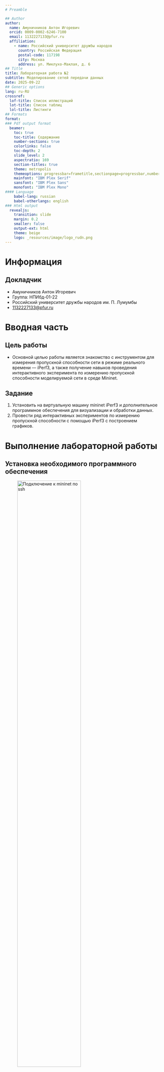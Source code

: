 ```yaml
---
# Preamble

## Author
author:
  name: Амуничников Антон Игоревич
  orcid: 0009-0002-6246-7100
  email: 1132227133@pfur.ru
  affiliation:
    - name: Российский университет дружбы народов
      country: Российская Федерация
      postal-code: 117198
      city: Москва
      address: ул. Миклухо-Маклая, д. 6
## Title
title: Лабораторная работа №2
subtitle: Моделирование сетей передачи данных
date: 2025-09-22
## Generic options
lang: ru-RU
crossref:
  lof-title: Список иллюстраций
  lot-title: Список таблиц
  lol-title: Листинги
## Formats
format:
### Pdf output format
  beamer:
    toc: true
    toc-title: Содержание
    number-sections: true
    colorlinks: false
    toc-depth: 2
    slide_level: 2
    aspectratio: 169
    section-titles: true
    theme: metropolis
    themeoptions: progressbar=frametitle,sectionpage=progressbar,numbering=fraction
    mainfont: "IBM Plex Serif"
    sansfont: "IBM Plex Sans"
    monofont: "IBM Plex Mono"
#### Language
    babel-lang: russian
    babel-otherlangs: english
### Html output
  revealjs:
    transition: slide
    margin: 0.2
    smaller: false
    output-ext: html
    theme: beige
    logo: _resources/image/logo_rudn.png
---
```


# Информация

## Докладчик

* Амуничников Антон Игоревич
* Группа: НПИбд-01-22
* Российский университет дружбы народов им. П. Лумумбы
* [1132227133@pfur.ru](mailto:1132227133@pfur.ru)

# Вводная часть

## Цель работы

- Основной целью работы является знакомство с инструментом для измерения пропускной способности сети в режиме реального времени — iPerf3, а также получение навыков проведения интерактивного эксперимента по измерению пропускной способности моделируемой сети в среде Mininet.

## Задание

1. Установить на виртуальную машину mininet iPerf3 и дополнительное программное обеспечения для визуализации и обработки данных.
2. Провести ряд интерактивных экспериментов по измерению пропускной способности с помощью iPerf3 с построением графиков.

# Выполнение лабораторной работы

## Установка необходимого программного обеспечения

![Подключение к mininet по ssh](image/1.png){#fig-001 width=70%}

## Установка необходимого программного обеспечения

![Установка ПО](image/2.png){#fig-002 width=70%}

## Установка необходимого программного обеспечения

![Развертывание iperf3_plotter](image/3.png){#fig-003 width=70%}

## Интерактивные эксперименты

![Задание простейшей топологии](image/4.png){#fig-004 width=50%}

## Простой эксперимент

![Тестовое соединение между хостами](image/5.png){#fig-005 width=70%}

## Интерфейс mininet

![Эксперимент в интерфейсе mininet](image/6.png){#fig-006 width=70%}

## Интерфейс mininet

![Завершение процесса на сервере](image/7.png){#fig-007 width=40%}

## -t — время в секундах для передачи

![Указание периода времени передачи](image/9.png){#fig-008 width=40%}

## -i — интервал между отсчётами

![Выполнения теста пропускной способности с 2-секундным интервалом](image/10.png){#fig-009 width=70%}

## -n — количество байт для передачи

![Задание в тесте определённого объёма данных](image/11.png){#fig-010 width=70%}

## -u — протокол UDP

![Изменение протокола передачи данных](image/12.png){#fig-011 width=70%}

## -p — номер порта

![Изменение номера порта для отправки/получения пакетов](image/13.png){#fig-012 width=70%}

## -1 — обработка данных только от одного клиента с остановкой сервера по завершении теста

![Параметр обработки данных только от одного клиента с остановкой сервера по завершении теста](image/14.png){#fig-013 width=70%}

## -J — результаты в JSON

![Экспорт результатов теста измерения пропускной способности iPerf3 в файл JSON](image/15.png){#fig-014 width=70%}

## -J — результаты в JSON

![Проверка создания файла iperf_results.json](image/16.png){#fig-015 width=70%}

## Права запуска Х-соединения

![Исправление прав запуска X-соединения](image/17.png){#fig-016 width=70%}

## Генерация графиков

![Визуализация результатов эксперимента](image/18.png){#fig-017 width=50%}

## Выводы

- В результате выполнения данной лабораторной работы я познакомился с инструментом для измерения пропускной способности сети в режиме реального времени — iPerf3, а также получил навыки проведения интерактивного эксперимента по измерению пропускной способности моделируемой сети в среде Mininet.